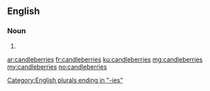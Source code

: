 ==English==

===Noun===
{{head|en|plural}}

# {{plural of|candleberry|lang=en|nocat=1}}

[[Category:English plurals ending in "-ies"]]

[[ar:candleberries]]
[[fr:candleberries]]
[[ku:candleberries]]
[[mg:candleberries]]
[[my:candleberries]]
[[no:candleberries]]